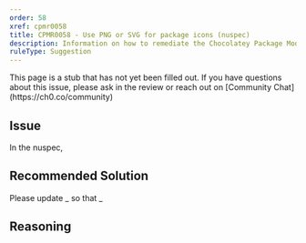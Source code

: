 ```yaml
---
order: 58
xref: cpmr0058
title: CPMR0058 - Use PNG or SVG for package icons (nuspec)
description: Information on how to remediate the Chocolatey Package Moderation Rule 0058
ruleType: Suggestion
---
```


<PackageValidatorRuleSuggestion />

<Callout type="info">
    This page is a stub that has not yet been filled out. If you have questions about this issue, please ask in the review or reach out on [Community Chat](https://ch0.co/community)
</Callout>

## Issue

In the nuspec,

## Recommended Solution

Please update _ so that _

## Reasoning
